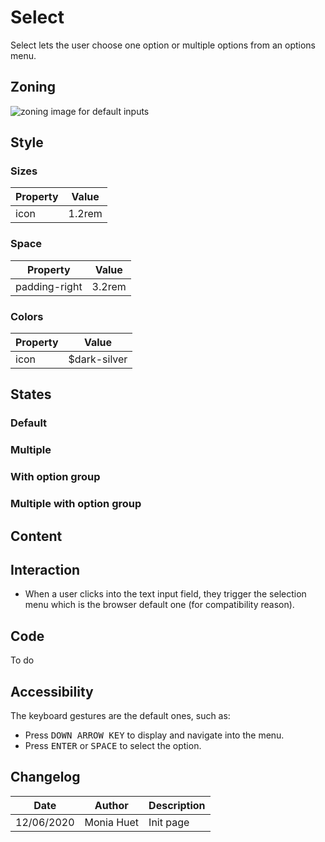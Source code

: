

<Meta title="Components/Form/Fields/Select" />

<TableOfContent />

# Select

Select lets the user choose one option or multiple options from an options menu. 

## Zoning

<img src={InputZoning} alt="zoning image for default inputs" className="full" class="full" />

## Style

### Sizes <a id="sizes" />

| Property                       | Value             | 
| ------------------------------ | ----------------- | 
| icon           	             | 1.2rem            | 


### Space <a id="space" />

| Property                       | Value             | 
| ------------------------------ | ----------------- | 
| padding-right					 | 3.2rem            | 


### Colors <a id="colors" />

| Property                       | Value                               | 
| ------------------------------ | ----------------------------------- | 
| icon		                     | $dark-silver                        |

## States <a id="states" />

### Default

<Preview>
    <Story name="default">
        <Form.Select label="Select" values={['', 'foo', 'bar']}/>
    </Story>
    <Story name="disabled">
        <Form.Select label="Disabled Select" disabled  values={['', 'foo', 'bar']}/>
    </Story>
    <Story name="read-only">
        <Form.Select label="Read-Only Select" readOnly value="foo" values={['', 'foo', 'bar']} />
    </Story>
</Preview>

### Multiple

<Preview>
    <Story name="default multiple">
        <Form.Select label="Select" values={['', 'foo', 'bar']} multiple />
    </Story>
    <Story name="disabled multiple">
        <Form.Select label="Disabled Select" disabled  values={['', 'foo', 'bar']} multiple/>
    </Story>
    <Story name="read-only multiple">
        <Form.Select label="Read-Only Select" readOnly value={['','bar']} values={['', 'foo', 'bar']} multiple/>
    </Story>
</Preview>

### With option group

<Preview>
    <Story name="default object">
        <Form.Select label="Select" values={{foo: ['', 'foo', 'bar'], bar: ['', 'foo', 'bar']}} />
    </Story>
    <Story name="disabled object">
        <Form.Select label="Disabled Select" disabled  values={{foo: ['', 'foo', 'bar'], bar: ['', 'foo', 'bar']}}/>
    </Story>
    <Story name="read-only object">
        <Form.Select label="Read-Only Select" readOnly value="foo" values={{foo: ['', 'foo', 'bar'], bar: ['', 'foo', 'bar']}}/>
    </Story>
</Preview>

### Multiple with option group

<Preview>
    <Story name="default multiple object">
        <Form.Select label="Select" values={{foo: ['', 'foo', 'bar'], bar: ['', 'foo', 'bar']}} multiple />
    </Story>
    <Story name="disabled multiple object">
        <Form.Select label="Disabled Select" disabled  values={{foo: ['', 'foo', 'bar'], bar: ['', 'foo', 'bar']}} multiple />
    </Story>
    <Story name="read-only multiple object">
        <Form.Select label="Read-Only Select" readOnly value={['','bar']} values={{foo: ['', 'foo', 'bar'], bar: ['', 'foo', 'bar']}} multiple />
    </Story>
</Preview>

## Content <a id="content" />


## Interaction <a id="interaction" />

- When a user clicks into the text input field, they trigger the selection menu which is the browser default one (for compatibility reason).

## Code <a id="code" />

To do

## Accessibility <a id="accessibility" />

The keyboard gestures are the default ones, such as:
- Press <kbd>DOWN ARROW KEY</kbd> to display and navigate into the menu.
- Press <kbd>ENTER</kbd> or <kbd>SPACE</kbd> to select the option.

## Changelog

| Date       | Author | Description |
| ---------- | ------ | ----------- |
| 12/06/2020 | Monia Huet  | Init page   |

